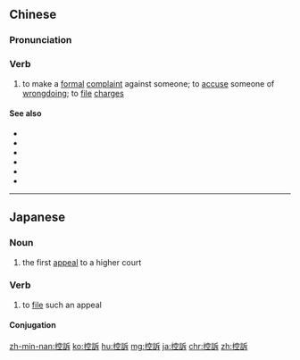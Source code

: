 {{also|控诉}}
==Chinese==
{{zh-forms|s=控诉}}

===Pronunciation===
{{zh-pron
|m=kòngsù
|c=hung3 sou3
|mn=khòng-sò͘
|cat=v
}}

===Verb===
{{zh-verb}}

# to make a [[formal]] [[complaint]] against someone; to [[accuse]] someone of [[wrongdoing]]; to [[file]] [[charge]]s

====See also====
* {{zh-l|打官司}}
* {{zh-l|告狀}}
* {{zh-l|控告}}
* {{zh-l|起訴}}
* {{zh-l|投訴}}
* {{zh-l|指控}}

{{zh-cat|Advanced}}

----

==Japanese==
{{ja-kanjitab|こう|そ|yomi=o}}

===Noun===
{{ja-noun|こうそ}}

# the first [[appeal]] to a higher court

===Verb===
{{ja-verb-suru|こうそ}}

# to [[file]] such an appeal

====Conjugation====
{{ja-suru|こうそ}}

[[zh-min-nan:控訴]]
[[ko:控訴]]
[[hu:控訴]]
[[mg:控訴]]
[[ja:控訴]]
[[chr:控訴]]
[[zh:控訴]]